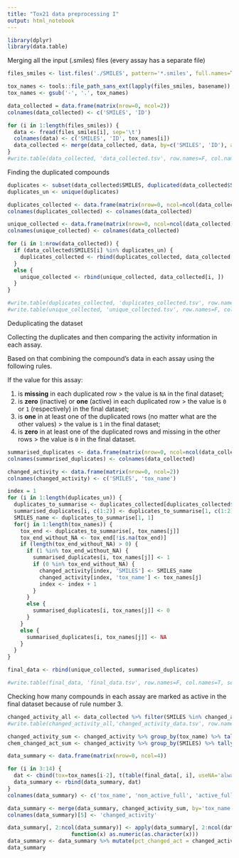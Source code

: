 ```yaml
---
title: "Tox21 data preprocessing I"
output: html_notebook
---
```


```r
library(dplyr)
library(data.table)
```

Merging all the input (.smiles) files (every assay has a separate file)
```r
files_smiles <- list.files('./SMILES', pattern='*.smiles', full.names=T)

tox_names <- tools::file_path_sans_ext(lapply(files_smiles, basename))
tox_names <- gsub('-', '.', tox_names)

data_collected = data.frame(matrix(nrow=0, ncol=2))
colnames(data_collected) <- c('SMILES', 'ID')

for (i in 1:length(files_smiles)) {
  data <- fread(files_smiles[i], sep='\t')
  colnames(data) <- c('SMILES', 'ID', tox_names[i])
  data_collected <- merge(data_collected, data, by=c('SMILES', 'ID'), all=T)
}
#write.table(data_collected, 'data_collected.tsv', row.names=F, col.names=T, sep='\t', quote=F)
```

Finding the duplicated compounds
```r
duplicates <- subset(data_collected$SMILES, duplicated(data_collected$SMILES))
duplicates_un <- unique(duplicates)

duplicates_collected <- data.frame(matrix(nrow=0, ncol=ncol(data_collected)))
colnames(duplicates_collected) <- colnames(data_collected)

unique_collected <- data.frame(matrix(nrow=0, ncol=ncol(data_collected)))
colnames(unique_collected) <- colnames(data_collected)

for (i in 1:nrow(data_collected)) {
  if (data_collected$SMILES[i] %in% duplicates_un) {
    duplicates_collected <- rbind(duplicates_collected, data_collected[i, ])
  }
  else {
    unique_collected <- rbind(unique_collected, data_collected[i, ])
  }
}

#write.table(duplicates_collected, 'duplicates_collected.tsv', row.names=F, col.names=T, sep='\t', quote=F)
#write.table(unique_collected, 'unique_collected.tsv', row.names=F, col.names=T, sep='\t', quote=F)
```

Deduplicating the dataset

Collecting the duplicates and then comparing the activity information in each assay.

Based on that combining the compound's data in each assay using the following rules.

If the value for this assay:

1. is **missing** in each duplicated row > the value is `NA` in the final dataset;
2. is **zero** (inactive) or **one** (active) in each duplicated row > the value is `0` or `1` (respectively) in the final dataset;
3. is **one** in at least one of the duplicated rows (no matter what are the other values) > the value is `1` in the final dataset;
4. is **zero** in at least one of the duplicated rows and missing in the other rows > the value is `0` in the final dataset. 
```r
summarised_duplicates <- data.frame(matrix(nrow=0, ncol=ncol(data_collected)))
colnames(summarised_duplicates) <- colnames(data_collected)

changed_activity <- data.frame(matrix(nrow=0, ncol=2))
colnames(changed_activity) <- c('SMILES', 'tox_name')

index = 1
for (i in 1:length(duplicates_un)) {
  duplicates_to_summarise <- duplicates_collected[duplicates_collected$SMILES == duplicates_un[i], ]
  summarised_duplicates[i, c(1:2)] <- duplicates_to_summarise[1, c(1:2)]
  SMILES_name <- duplicates_to_summarise[1, 1]
  for(j in 1:length(tox_names)) {
    tox_end <- duplicates_to_summarise[, tox_names[j]]
    tox_end_without_NA <- tox_end[!is.na(tox_end)]
    if (length(tox_end_without_NA) > 0) {
      if (1 %in% tox_end_without_NA) {
        summarised_duplicates[i, tox_names[j]] <- 1
        if (0 %in% tox_end_without_NA) {
          changed_activity[index, 'SMILES'] <- SMILES_name
          changed_activity[index, 'tox_name'] <- tox_names[j]
          index <- index + 1 
        }
      }
      else {
        summarised_duplicates[i, tox_names[j]] <- 0
      }
    }
    else {
      summarised_duplicates[i, tox_names[j]] <- NA
    }
  }
}

final_data <- rbind(unique_collected, summarised_duplicates)

#write.table(final_data, 'final_data.tsv', row.names=F, col.names=T, sep='\t', quote=F)
```

Checking how many compounds in each assay are marked as active in the final dataset because of rule number 3.
```r
changed_activity_all <- data_collected %>% filter(SMILES %in% changed_activity$SMILES)
#write.table(changed_activity_all,'changed_activity_data.tsv', row.names=F, col.names=T, sep='\t', quote=F)

changed_activity_sum <- changed_activity %>% group_by(tox_name) %>% tally()
chem_changed_act_sum <- changed_activity %>% group_by(SMILES) %>% tally()

data_summary <- data.frame(matrix(nrow=0, ncol=4))

for (i in 3:14) {
  dat <- cbind(tox=tox_names[i-2], t(table(final_data[, i], useNA='always')))
  data_summary <- rbind(data_summary, dat)
}
colnames(data_summary) <- c('tox_name', 'non_active_full', 'active_full', 'missing_full')

data_summary <- merge(data_summary, changed_activity_sum, by='tox_name')
colnames(data_summary)[5] <- 'changed_activity'

data_summary[, 2:ncol(data_summary)] <- apply(data_summary[, 2:ncol(data_summary)], 2,           
                    function(x) as.numeric(as.character(x)))
data_summary <- data_summary %>% mutate(pct_changed_act = changed_activity/active_full)
data_summary
```
